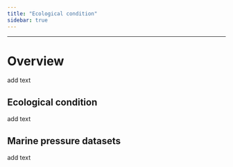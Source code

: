 ```yaml
---
title: "Ecological condition"
sidebar: true
---
```


------------------------------------------------------------------------

# Overview

add text

## Ecological condition

add text

## Marine pressure datasets

add text
